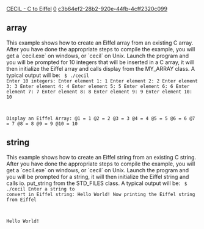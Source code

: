 [[Property:title|CECIL - C to Eiffel]]
[[Property:weight|0]]
[[Property:uuid|c3b64ef2-28b2-920e-44fb-4cff2320c099]]
==array==
This example shows how to create an Eiffel array from an existing C array. After you have done the appropriate steps to compile the example, you will get a `cecil.exe` on windows, or `cecil` on Unix. Launch the program and you will be prompted for 10 integers that will be inserted in a C array, it will then initialize the Eiffel array and calls display from the MY_ARRAY class. A typical output will be: 
<code>
$ ./cecil
Enter 10 integers:
Enter element 1: 1
Enter element 2: 2
Enter element 3: 3
Enter element 4: 4
Enter element 5: 5
Enter element 6: 6
Enter element 7: 7
Enter element 8: 8
Enter element 9: 9
Enter element 10: 10

Display an Eiffel Array:
@1 = 1
@2 = 2
@3 = 3
@4 = 4
@5 = 5
@6 = 6
@7 = 7
@8 = 8
@9 = 9
@10 = 10
</code>

==string==
This example shows how to create an Eiffel string from an existing C string. After you have done the appropriate steps to compile the example, you will get a `cecil.exe` on windows, or `cecil` on Unix. Launch the program and you will be prompted for a string, it will then initialize the Eiffel string and calls io. put_string from the STD_FILES class. A typical output will be: 
<code>
$ ./cecil
Enter a string to convert in Eiffel string:
Hello World!
Now printing the Eiffel string from Eiffel

Hello World!
</code>




